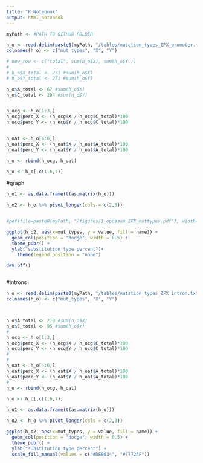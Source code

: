 ```yaml
---
title: "R Notebook"
output: html_notebook
---
```


```r
myPath <- #PATH TO GITHUB FOLDER

```

```r
h_o <- read.delim(paste0(myPath, "/tables/mutation_types_ZFX_promoter.txt"), sep = ",")
colnames(h_o) <- c("mut_types", "X", "Y")

# new_row <- c("total", sum(h_o$X), sum(h_o$Y ))
# 
# h_o$X_total <- 271 #sum(h_o$X)
# h_o$Y_total <- 271 #sum(h_o$Y)

h_o$A_total <- 67 #sum(h_o$X)
h_o$C_total <- 204 #sum(h_o$Y)


h_ocg <- h_o[1:3,]
h_ocg$perc_X <- (h_ocg$X / h_ocg$C_total)*100
h_ocg$perc_Y <- (h_ocg$Y / h_ocg$C_total)*100


h_oat <- h_o[4:6,]
h_oat$perc_X <- (h_oat$X / h_oat$A_total)*100
h_oat$perc_Y <- (h_oat$Y / h_oat$A_total)*100

h_o <- rbind(h_ocg, h_oat)

h_o <- h_o[,c(1,6,7)]

```
#graph
```r

h_o1 <- as.data.frame(t(as.matrix(h_o)))

h_o2 <- h_o %>% pivot_longer(cols = c(2,3))


#pdf(file=paste0(myPath, "/figures/1_opossum_ZFX_muttypes.pdf"), width=3, height=3, colormodel = "rgb")

ggplot(h_o2, aes(x=mut_types, y = value, fill = name)) + 
  geom_col(position = "dodge", width = 0.5) +
  theme_pubr() + 
  ylab("substitution type percent")+
    theme(legend.position = "none") 

dev.off()



```
#introns
```r

h_o <- read.delim(paste0(myPath, "/tables/mutation_types_ZFX_intron.txt"), sep = ",")
colnames(h_o) <- c("mut_types", "X", "Y")



h_o$A_total <- 210 #sum(h_o$X)
h_o$C_total <- 95 #sum(h_o$Y)
#
h_ocg <- h_o[1:3,]
h_ocg$perc_X <- (h_ocg$X / h_ocg$C_total)*100
h_ocg$perc_Y <- (h_ocg$Y / h_ocg$C_total)*100
#
#
h_oat <- h_o[4:6,]
h_oat$perc_X <- (h_oat$X / h_oat$A_total)*100
h_oat$perc_Y <- (h_oat$Y / h_oat$A_total)*100
#
h_o <- rbind(h_ocg, h_oat)

h_o <- h_o[,c(1,6,7)]

h_o1 <- as.data.frame(t(as.matrix(h_o)))

h_o2 <- h_o %>% pivot_longer(cols = c(2,3))

ggplot(h_o2, aes(x=mut_types, y = value, fill = name)) + 
  geom_col(position = "dodge", width = 0.5) +
  theme_pubr() + 
  ylab("substitution type percent") +
  scale_fill_manual(values = c("#DE8034", "#7772AF"))


```





